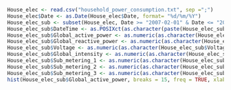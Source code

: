 ```r
House_elec <- read.csv("household_power_consumption.txt", sep =";")
House_elec$Date <- as.Date(House_elec$Date, format= "%d/%m/%Y")
House_elec_sub <- subset(House_elec, Date >= "2007-02-01" & Date <= "2007-02-02")
House_elec_sub$DateTime <- as.POSIXct(as.character(paste(House_elec_sub$Date, House_elec_sub$Time)))
House_elec_sub$Global_active_power <- as.numeric(as.character(House_elec_sub$Global_active_power))
House_elec_sub$Global_reactive_power <- as.numeric(as.character(House_elec_sub$Global_reactive_power))
House_elec_sub$Voltage <- as.numeric(as.character(House_elec_sub$Voltage))
House_elec_sub$Global_intensity <- as.numeric(as.character(House_elec_sub$Global_intensity))
House_elec_sub$Sub_metering_1 <- as.numeric(as.character(House_elec_sub$Sub_metering_1))
House_elec_sub$Sub_metering_2 <- as.numeric(as.character(House_elec_sub$Sub_metering_2))
House_elec_sub$Sub_metering_3 <- as.numeric(as.character(House_elec_sub$Sub_metering_3))
hist(House_elec_sub$Global_active_power, breaks = 15, freq = TRUE, xlab = "Global Active Power(kilowatts)", main = "Global Active Power", col = "red")

```


